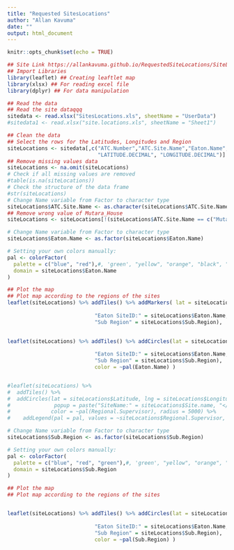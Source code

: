 ```yaml
---
title: "Requested SitesLocations"
author: "Allan Kavuma"
date: ""
output: html_document
---
```


```r
knitr::opts_chunk$set(echo = TRUE)
```


```r
## Site Link https://allankavuma.github.io/RequestedSiteLocations/SiteLocations
## Import Libraries
library(leaflet) ## Creating leaftlet map
library(xlsx) ## For reading excel file
library(dplyr) ## For data manipulation
```


```r
## Read the data
## Read the site dataqqq
sitedata <- read.xlsx("SitesLocations.xls", sheetName = "UserData")
#sitedata1 <- read.xlsx("site.locations.xls", sheetName = "Sheet1")
```


```r
## Clean the data
## Select the rows for the Latitudes, Longitudes and Region
siteLocations <- sitedata[,c("ATC.Number","ATC.Site.Name","Eaton.Name", "Sub.Region", 
                             "LATITUDE.DECIMAL", "LONGITUDE.DECIMAL")]
## Remove missing values data
siteLocations <- na.omit(siteLocations)
# Check if all missing values are removed
#table(is.na(siteLocations))
# Check the structure of the data frame
#str(siteLocations)
# Change Name variable from Factor to character type
siteLocations$ATC.Site.Name <- as.character(siteLocations$ATC.Site.Name)
## Remove wrong value of Mutara_House
siteLocations <- siteLocations[!(siteLocations$ATC.Site.Name == c("Mutara_House")),]
```


```r
# Change Name variable from Factor to character type
siteLocations$Eaton.Name <- as.factor(siteLocations$Eaton.Name)

# Setting your own colors manually:
pal <- colorFactor(
  palette = c("blue", "red"),#, 'green', "yellow", "orange", "black", "purple", "pink", "brown", "grey"),
  domain = siteLocations$Eaton.Name
)

## Plot the map
## Plot map according to the regions of the sites
leaflet(siteLocations) %>% addTiles() %>% addMarkers( lat = siteLocations$LATITUDE.DECIMAL, lng = siteLocations$LONGITUDE.DECIMAL, popup = paste("SiteName:" = siteLocations$ATC.Site.Name, "</br>",
                                                                                                                              "ATC SiteID:" = siteLocations$ATC.Number, "</br>",
                            "Eaton SiteID:" = siteLocations$Eaton.Name, "</br>",
                            "Sub Region" = siteLocations$Sub.Region),                                                                                                  
                                                                                                                              clusterOptions = markerClusterOptions())

leaflet(siteLocations) %>% addTiles() %>% addCircles(lat = siteLocations$LATITUDE.DECIMAL, lng = siteLocations$LONGITUDE.DECIMAL, weight = 20, popup = paste("SiteName:" = siteLocations$ATC.Site.Name, "</br>",
                                                                                                                              "ATC SiteID:" = siteLocations$ATC.Number, "</br>",
                            "Eaton SiteID:" = siteLocations$Eaton.Name, "</br>",
                            "Sub Region" = siteLocations$Sub.Region),
                            color = ~pal(Eaton.Name) )


#leaflet(siteLocations) %>%
#  addTiles() %>%
#  addCircles(lat = siteLocations$Latitude, lng = siteLocations$Longitude, weight = 1, 
#              popup = paste("SiteName:" = siteLocations$Site.name, "</br>",                                                      "SiteID:" = siteLocations$Site.ID  ), 
#             color = ~pal(Regional.Supervisor), radius = 5000) %>%
#    addLegend(pal = pal, values = ~siteLocations$Regional.Supervisor, group = "circles", position = "bottomright")
```


```r
# Change Name variable from Factor to character type
siteLocations$Sub.Region <- as.factor(siteLocations$Sub.Region)

# Setting your own colors manually:
pal <- colorFactor(
  palette = c("blue", "red", "green"),#, 'green', "yellow", "orange", "black", "purple", "pink", "brown", "grey"),
  domain = siteLocations$Sub.Region
)

## Plot the map
## Plot map according to the regions of the sites


leaflet(siteLocations) %>% addTiles() %>% addCircles(lat = siteLocations$LATITUDE.DECIMAL, lng = siteLocations$LONGITUDE.DECIMAL, weight = 20, popup = paste("SiteName:" = siteLocations$ATC.Site.Name, "</br>",
                                                                                                                              "ATC SiteID:" = siteLocations$ATC.Number, "</br>",
                            "Eaton SiteID:" = siteLocations$Eaton.Name, "</br>",
                            "Sub Region" = siteLocations$Sub.Region),
                            color = ~pal(Sub.Region) )


```